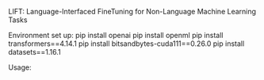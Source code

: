 LIFT: Language-Interfaced FineTuning for Non-Language Machine Learning Tasks


Environment set up:
pip install openai
pip install openml
pip install transformers==4.14.1
pip install bitsandbytes-cuda111==0.26.0
pip install datasets==1.16.1


Usage:
